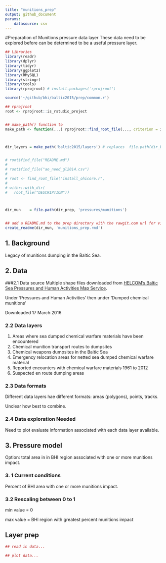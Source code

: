 ```yaml
---
title: "munitions_prep"
output: github_document
params: 
    datasource: csv
---
```


#Preparation of Munitions pressure data layer 
These data need to be explored before can be determined to be a useful pressure layer.  

```r

## Libraries
library(readr)
library(dplyr)
library(tidyr)
library(ggplot2)
library(RMySQL)
library(stringr)
library(tools)
library(rprojroot) # install.packages('rprojroot')

source('~/github/bhi/baltic2015/prep/common.r')

## rprojroot
root <- rprojroot::is_rstudio_project


## make_path() function to 
make_path <- function(...) rprojroot::find_root_file(..., criterion = is_rstudio_project)



dir_layers = make_path('baltic2015/layers') # replaces  file.path(dir_baltic, 'layers')


# root$find_file("README.md")
# 
# root$find_file("ao_need_gl2014.csv")
# 
# root <- find_root_file("install_ohicore.r", 
# 
# withr::with_dir(
#   root_file("DESCRIPTION"))



dir_mun    = file.path(dir_prep, 'pressures/munitions')


## add a README.md to the prep directory with the rawgit.com url for viewing on GitHub
create_readme(dir_mun, 'munitions_prep.rmd')
```

## 1. Background
Legacy of munitions dumping in the Baltic Sea.


## 2. Data

###2.1 Data source
Multiple shape files downloaded from [HELCOM's Baltic Sea Pressures and Human Activities Map Service](http://maps.helcom.fi/website/Pressures/index.html).  

Under 'Pressures and Human Activities' then under 'Dumped chemical munitions'  

Downloaded 17 March 2016  

### 2.2 Data layers
1. Areas where sea dumped chemical warfare materials have been encountered  
2. Chemical munition transport routes to dumpsites  
3. Chemical weapons dumpsites in the Baltic Sea  
4. Emergency relocation areas for netted sea dumped chemical warfare material  
5. Reported encounters with chemical warfare materials 1961 to 2012  
6. Suspected en route dumping areas  

### 2.3 Data formats
Different data layers hae different formats: areas (polygons), points, tracks.  

Unclear how best to combine.  

### 2.4 Data exploration Needed
Need to plot evaluate information associated with each data layer available.  

## 3. Pressure model
Option: total area in in BHI region associated with one or more munitions impact.

### 3. 1 Current conditions
Percent of BHI area with one or more munitions impact.  

### 3.2 Rescaling between 0 to 1

min value = 0

max value = BHI region with greatest percent munitions impact  


## Layer prep

```r
## read in data...

## plot data...

```
